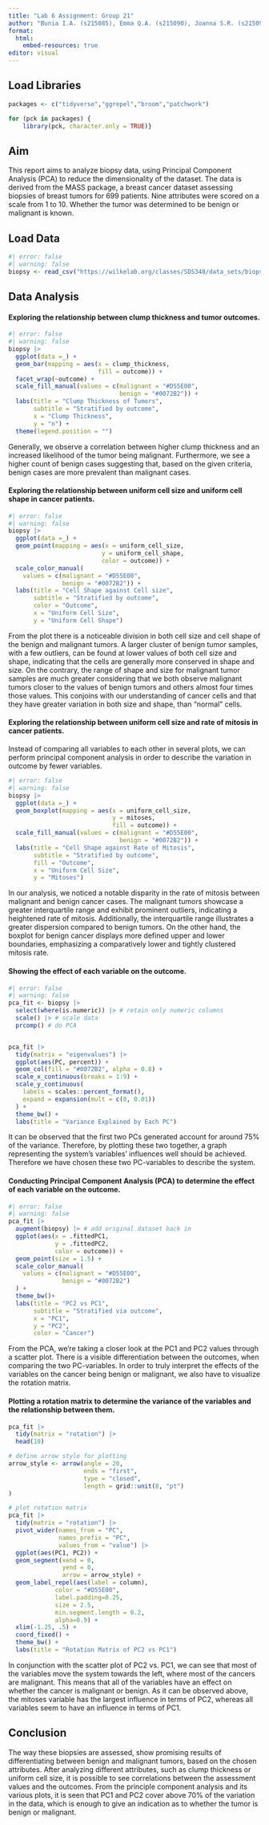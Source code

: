 ```yaml
---
title: "Lab 6 Assignment: Group 21"
author: "Bunia I.A. (s215085), Emma Q.A. (s215090), Joanna S.R. (s215092), Othilia F.S. (s223163) and Tobias A.C. (s215105)"
format:
  html:
    embed-resources: true
editor: visual
---
```


## Load Libraries

```r
packages <- c("tidyverse","ggrepel","broom","patchwork")

for (pck in packages) {
    library(pck, character.only = TRUE)}
```

## Aim

This report aims to analyze biopsy data, using Principal Component Analysis (PCA) to reduce the dimensionality of the dataset. The data is derived from the MASS package, a breast cancer dataset assessing biopsies of breast tumors for 699 patients. Nine attributes were scored on a scale from 1 to 10. Whether the tumor was determined to be benign or malignant is known.

## Load Data

```r
#| error: false
#| warning: false
biopsy <- read_csv("https://wilkelab.org/classes/SDS348/data_sets/biopsy.csv")
```

## Data Analysis

#### Exploring the relationship between clump thickness and tumor outcomes.

```r
#| error: false
#| warning: false
biopsy |>
  ggplot(data =_) +
  geom_bar(mapping = aes(x = clump_thickness,
                         fill = outcome)) +
  facet_wrap(~outcome) +
  scale_fill_manual(values = c(malignant = "#D55E00", 
                               benign = "#0072B2")) +
  labs(title = "Clump Thickness of Tumors",
       subtitle = "Stratified by outcome",
       x = "Clump Thickness",
       y = "n") +
  theme(legend.position = "")
```

Generally, we observe a correlation between higher clump thickness and an increased likelihood of the tumor being malignant. Furthermore, we see a higher count of benign cases suggesting that, based on the given criteria, benign cases are more prevalent than malignant cases.

#### Exploring the relationship between uniform cell size and uniform cell shape in cancer patients.

```r
#| error: false
#| warning: false
biopsy |>
  ggplot(data =_) +
  geom_point(mapping = aes(x = uniform_cell_size,
                          y = uniform_cell_shape,
                          color = outcome)) +
  scale_color_manual(
    values = c(malignant = "#D55E00", 
               benign = "#0072B2")) +
  labs(title = "Cell Shape against Cell size",
       subtitle = "Stratified by outcome",
       color = "Outcome",
       x = "Uniform Cell Size",
       y = "Uniform Cell Shape")
```

From the plot there is a noticeable division in both cell size and cell shape of the benign and malignant tumors. A larger cluster of benign tumor samples, with a few outliers, can be found at lower values of both cell size and shape, indicating that the cells are generally more conserved in shape and size. On the contrary, the range of shape and size for malignant tumor samples are much greater considering that we both observe malignant tumors closer to the values of benign tumors and others almost four times those values. This conjoins with our understanding of cancer cells and that they have greater variation in both size and shape, than "normal" cells.

#### Exploring the relationship between uniform cell size and rate of mitosis in cancer patients.

Instead of comparing all variables to each other in several plots, we can perform principal component analysis in order to describe the variation in outcome by fewer variables.

```r
#| error: false
#| warning: false
biopsy |>
  ggplot(data =_) +
  geom_boxplot(mapping = aes(x = uniform_cell_size,
                             y = mitoses,
                             fill = outcome)) +
  scale_fill_manual(values = c(malignant = "#D55E00", 
                               benign = "#0072B2")) +
  labs(title = "Cell Shape against Rate of Mitosis",
       subtitle = "Stratified by outcome",
       fill = "Outcome",
       x = "Uniform Cell Size",
       y = "Mitoses")

```

In our analysis, we noticed a notable disparity in the rate of mitosis between malignant and benign cancer cases. The malignant tumors showcase a greater interquartile range and exhibit prominent outliers, indicating a heightened rate of mitosis. Additionally, the interquartile range illustrates a greater dispersion compared to benign tumors. On the other hand, the boxplot for benign cancer displays more defined upper and lower boundaries, emphasizing a comparatively lower and tightly clustered mitosis rate.

#### Showing the effect of each variable on the outcome.

```r
#| error: false
#| warning: false
pca_fit <- biopsy |>
  select(where(is.numeric)) |> # retain only numeric columns
  scale() |> # scale data
  prcomp() # do PCA


pca_fit |>
  tidy(matrix = "eigenvalues") |>
  ggplot(aes(PC, percent)) +
  geom_col(fill = "#0072B2", alpha = 0.8) +
  scale_x_continuous(breaks = 1:9) +
  scale_y_continuous(
    labels = scales::percent_format(),
    expand = expansion(mult = c(0, 0.01))
  ) +
  theme_bw() +
  labs(title = "Variance Explained by Each PC")
```

It can be observed that the first two PCs generated account for around 75% of the variance. Therefore, by plotting these two together, a graph representing the system's variables' influences well should be achieved. Therefore we have chosen these two PC-variables to describe the system.

#### Conducting Principal Component Analysis (PCA) to determine the effect of each variable on the outcome.

```r
#| error: false
#| warning: false
pca_fit |>
  augment(biopsy) |> # add original dataset back in
  ggplot(aes(x = .fittedPC1, 
             y = .fittedPC2, 
             color = outcome)) + 
  geom_point(size = 1.5) +
  scale_color_manual(
    values = c(malignant = "#D55E00", 
               benign = "#0072B2")
  ) +
  theme_bw()+
  labs(title = "PC2 vs PC1",
       subtitle = "Stratified via outcome",
       x = "PC1",
       y = "PC2",
       color = "Cancer")
```

From the PCA, we're taking a closer look at the PC1 and PC2 values through a scatter plot. There is a visible differentiation between the outcomes, when comparing the two PC-variables. In order to truly interpret the effects of the variables on the cancer being benign or malignant, we also have to visualize the rotation matrix.

#### Plotting a rotation matrix to determine the variance of the variables and the relationship between them.

```r
pca_fit |> 
  tidy(matrix = "rotation") |>
  head(10)
```

```r
# define arrow style for plotting
arrow_style <- arrow(angle = 20,
                     ends = "first",
                     type = "closed",
                     length = grid::unit(8, "pt")
)

# plot rotation matrix
pca_fit |> 
  tidy(matrix = "rotation") |> 
  pivot_wider(names_from = "PC",
              names_prefix = "PC",
              values_from = "value") |> 
  ggplot(aes(PC1, PC2)) +
  geom_segment(xend = 0,
               yend = 0,
               arrow = arrow_style) +
  geom_label_repel(aes(label = column),
             color = "#D55E00",
             label.padding=0.25,
             size = 2.5,
             min.segment.length = 0.2,
             alpha=0.9) +
  xlim(-1.25, .5) + 
  coord_fixed() + 
  theme_bw() + 
  labs(title = "Rotation Matrix of PC2 vs PC1")
```

In conjunction with the scatter plot of PC2 vs. PC1, we can see that most of the variables move the system towards the left, where most of the cancers are malignant. This means that all of the variables have an effect on whether the cancer is malignant or benign. As it can be observed above, the mitoses variable has the largest influence in terms of PC2, whereas all variables seem to have an influence in terms of PC1.

## Conclusion

The way these biopsies are assessed, show promising results of differentiating between benign and malignant tumors, based on the chosen attributes. After analyzing different attributes, such as clump thickness or uniform cell size, it is possible to see correlations between the assessment values and the outcomes. From the principle component analysis and its various plots, it is seen that PC1 and PC2 cover above 70% of the variation in the data, which is enough to give an indication as to whether the tumor is benign or malignant.
